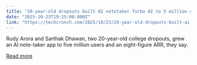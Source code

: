 ```yaml
---
title: "20-year-old dropouts built AI notetaker Turbo AI to 5 million users"
date: "2025-10-23T19:25:00.000Z"
link: "https://techcrunch.com/2025/10/23/20-year-old-dropouts-built-ai-notetaker-turbo-ai-to-5-million-users/"
---
```


Rudy Arora and Sarthak Dhawan, two 20-year-old college dropouts, grew an AI note-taker app to five million users and an eight-figure ARR, they say.

[Read more](https://techcrunch.com/2025/10/23/20-year-old-dropouts-built-ai-notetaker-turbo-ai-to-5-million-users/)
